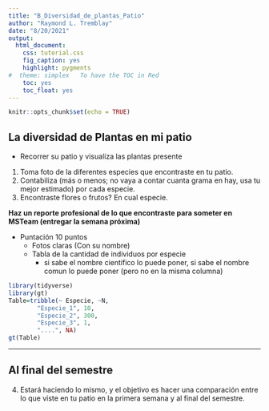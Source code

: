```yaml
---
title: "B_Diversidad_de_plantas_Patio"
author: "Raymond L. Tremblay"
date: "8/20/2021"
output:
  html_document:
    css: tutorial.css
    fig_caption: yes
    highlight: pygments
#  theme: simplex   To have the TOC in Red
    toc: yes
    toc_float: yes
---
```


```r
knitr::opts_chunk$set(echo = TRUE)
```


## La diversidad de Plantas en mi patio

- Recorrer su patio y visualiza las plantas presente

1. Toma foto de la diferentes especies que encontraste en tu patio.
2. Contabiliza (más o menos; no vaya a contar cuanta grama en hay, usa tu mejor estimado) por cada especie.
3. Encontraste flores o frutos? En cual especie.

**Haz un reporte profesional de lo que encontraste para someter en MSTeam (entregar la semana próxima)**

- Puntación 10 puntos
  - Fotos claras (Con su nombre)
  - Tabla de la cantidad de individuos por especie
      - si sabe el nombre científico lo puede poner, si sabe el nombre comun lo puede poner (pero no en la misma columna)
    
```r
library(tidyverse)
library(gt)
Table=tribble(~ Especie, ~N,
        "Especie_1", 10,
        "Especie_2", 300,
        "Especie_3", 1,
        "....", NA)
gt(Table)
```
    

***

## Al final del semestre

4. Estará haciendo lo mismo, y el objetivo es hacer una comparación entre lo que viste en tu patio en la primera semana y al final del semestre.  
 
 
 
 